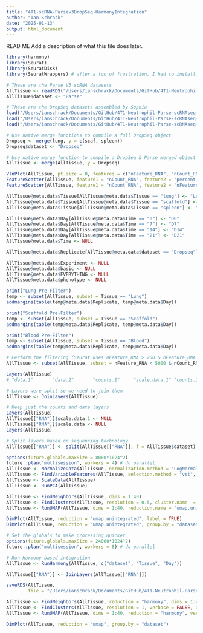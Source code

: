 ```yaml
---
title: "4T1-scRNA-Parsev3DropSeq-HarmonyIntegration"
author: "Ian Schrack"
date: "2025-01-13"
output: html_document
---
```


READ ME
Add a description of what this file does later. 


```r
library(harmony)
library(Seurat)
library(SeuratDisk)
library(SeuratWrappers) # after a ton of frustration, I had to install.packages("R.utils")
```


```r
# These are the Parse V3 scRNA datasets
AllTissue <- readRDS("/Users/ianschrack/Documents/GitHub/4T1-Neutrophil-Parse-scRNAseq-Paper/Data/AllTissue_ParseV3.rds")
AllTissue$dataset <- "Parse"

# These are the DropSeq datasets assembled by Sophia
load("/Users/ianschrack/Documents/GitHub/4T1-Neutrophil-Parse-scRNAseq-Paper/Data/Spleen_DropSeq.robj")
load("/Users/ianschrack/Documents/GitHub/4T1-Neutrophil-Parse-scRNAseq-Paper/Data/Lung_DropSeq.robj")
load("/Users/ianschrack/Documents/GitHub/4T1-Neutrophil-Parse-scRNAseq-Paper/Data/Scaffold_DropSeq.robj")

# Use native merge functions to compile a full DropSeq object
Dropseq <- merge(lung, y = c(scaf, spleen))
Dropseq$dataset <- "Dropseq"

# Use native merge function to compile a DropSeq & Parse merged object
AllTissue <- merge(AllTissue, y = Dropseq)
```

```r
VlnPlot(AllTissue, pt.size = 0, features = c("nFeature_RNA", "nCount_RNA", "percent.mt"), ncol = 3)
FeatureScatter(AllTissue, feature1 = "nCount_RNA", feature2 = "percent.mt")
FeatureScatter(AllTissue, feature1 = "nCount_RNA", feature2 = "nFeature_RNA")
```

```r
AllTissue@meta.data$Tissue[AllTissue@meta.data$Tissue == "lung"] <- "Lung"
AllTissue@meta.data$Tissue[AllTissue@meta.data$Tissue == "scaffold"] <- "Scaffold"
AllTissue@meta.data$Tissue[AllTissue@meta.data$Tissue == "spleen"] <- "Spleen"

AllTissue@meta.data$Day[AllTissue@meta.data$Time == "0"] <- "D0"
AllTissue@meta.data$Day[AllTissue@meta.data$Time == "7"] <- "D7"
AllTissue@meta.data$Day[AllTissue@meta.data$Time == "14"] <- "D14"
AllTissue@meta.data$Day[AllTissue@meta.data$Time == "21"] <- "D21"
AllTissue@meta.data$Time <- NULL

AllTissue@meta.data$Replicate[AllTissue@meta.data$dataset == "Dropseq"] <- "R5"

AllTissue@meta.data$Experiment <- NULL
AllTissue@meta.data$basic <- NULL
AllTissue@meta.data$EVERYTHING <- NULL
AllTissue@meta.data$phenotype <- NULL
```


```r
print("Lung Pre-Filter")
temp <- subset(AllTissue, subset = Tissue == "Lung")
addmargins(table(temp@meta.data$Replicate, temp@meta.data$Day))

print("Scaffold Pre-Filter")
temp <- subset(AllTissue, subset = Tissue == "Scaffold")
addmargins(table(temp@meta.data$Replicate, temp@meta.data$Day))

print("Blood Pre-Filter")
temp <- subset(AllTissue, subset = Tissue == "Blood")
addmargins(table(temp@meta.data$Replicate, temp@meta.data$Day))
```

```r
# Perform the filtering (Seurat uses nFeature_RNA > 200 & nFeature_RNA < 2500 & percent.mt < 5))
AllTissue <- subset(AllTissue, subset = nFeature_RNA < 5000 & nCount_RNA < 20000 & percent.mt < 15)

Layers(AllTissue)
# "data.1"       "data.2"       "counts.1"     "scale.data.1" "counts.2"  

# Layers were split so we need to join them
AllTissue <- JoinLayers(AllTissue)

# Keep just the counts and data layers
Layers(AllTissue)
AllTissue[["RNA"]]$scale.data.1 <- NULL
AllTissue[["RNA"]]$scale.data <- NULL
Layers(AllTissue)

# Split layers based on sequencing technology
AllTissue[["RNA"]] <- split(AllTissue[["RNA"]], f = AllTissue$dataset)

options(future.globals.maxSize = 8000*1024^2)
future::plan("multisession", workers = 4) # do parallel
AllTissue <- NormalizeData(AllTissue, normalization.method = "LogNormalize", scale.factor = 10000)
AllTissue <- FindVariableFeatures(AllTissue, selection.method = "vst", nfeatures = 2000)
AllTissue <- ScaleData(AllTissue)
AllTissue <- RunPCA(AllTissue)

AllTissue <- FindNeighbors(AllTissue, dims = 1:40)
AllTissue <- FindClusters(AllTissue, resolution = 0.5, cluster.name  = "unintegrated_clusters")
AllTissue <- RunUMAP(AllTissue, dims = 1:40, reduction.name = "umap.unintegrated")

DimPlot(AllTissue, reduction = "umap.unintegrated", label = TRUE)
DimPlot(AllTissue, reduction = "umap.unintegrated", group.by = "dataset")
```


```r
# Set the globals to make processing quicker
options(future.globals.maxSize = 24000*1024^2)
future::plan("multisession", workers = 8) # do parallel

# Run Harmony-based integration
AllTissue <- RunHarmony(AllTissue, c("dataset", "Tissue", "Day"))

AllTissue[["RNA"]] <- JoinLayers(AllTissue[["RNA"]])
```

```r
saveRDS(AllTissue, 
        file = "/Users/ianschrack/Documents/GitHub/4T1-Neutrophil-Parse-scRNAseq-Paper/Data/ParseDropSeqHarmonyDatasetIntegrate_PreAnnotate.rds")
```

```r
AllTissue <- FindNeighbors(AllTissue, reduction = "harmony", dims = 1:40, verbose = FALSE)
AllTissue <- FindClusters(AllTissue, resolution = 1, verbose = FALSE, algorithm = 2, method = "igraph")
AllTissue <- RunUMAP(AllTissue, dims = 1:40, reduction = "harmony", verbose = FALSE, min.dist = 0.5, spread = 0.5)

DimPlot(AllTissue, reduction = "umap", group.by = "dataset")
```

